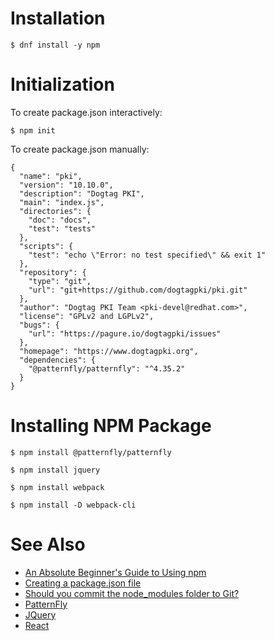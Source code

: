 = Installation =

<pre>
$ dnf install -y npm
</pre>

= Initialization =

To create package.json interactively:

<pre>
$ npm init
</pre>

To create package.json manually:

<pre>
{
  "name": "pki",
  "version": "10.10.0",
  "description": "Dogtag PKI",
  "main": "index.js",
  "directories": {
    "doc": "docs",
    "test": "tests"
  },
  "scripts": {
    "test": "echo \"Error: no test specified\" && exit 1"
  },
  "repository": {
    "type": "git",
    "url": "git+https://github.com/dogtagpki/pki.git"
  },
  "author": "Dogtag PKI Team <pki-devel@redhat.com>",
  "license": "GPLv2 and LGPLv2",
  "bugs": {
    "url": "https://pagure.io/dogtagpki/issues"
  },
  "homepage": "https://www.dogtagpki.org",
  "dependencies": {
    "@patternfly/patternfly": "^4.35.2"
  }
}
</pre>

= Installing NPM Package =

<pre>
$ npm install @patternfly/patternfly
</pre>

<pre>
$ npm install jquery
</pre>

<pre>
$ npm install webpack
</pre>

<pre>
$ npm install -D webpack-cli
</pre>

= See Also =

* [https://nodesource.com/blog/an-absolute-beginners-guide-to-using-npm/ An Absolute Beginner's Guide to Using npm]
* [https://docs.npmjs.com/creating-a-package-json-file Creating a package.json file]
* [https://flaviocopes.com/should-commit-node-modules-git/ Should you commit the node_modules folder to Git?]
* [[PatternFly]]
* [[JQuery]]
* [[React]]